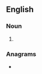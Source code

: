 ==English==

===Noun===
{{head|en|noun form}}

# {{plural of|en|sand dune}}

===Anagrams===
* {{anagrams|en|a=addennssu|dunesands|unsaddens}}